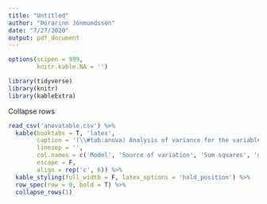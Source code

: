 ```yaml
---
title: "Untitled"
author: "Þórarinn Jónmundsson"
date: "7/27/2020"
output: pdf_document
---
```


```r
options(scipen = 999,
        knitr.kable.NA = '')
```

```r
library(tidyverse)
library(knitr)
library(kableExtra)
```


Collapse rows

```r
read_csv('anovatable.csv') %>%
  kable(booktabs = T, 'latex',
        caption = '(\\#tab:anova) Analysis of variance for the variables in the model.',
        linesep = '',
        col.names = c('Model', 'Source of variation', 'Sum squares', 'df', 'Statistic', '$p$'),
        escape = F,
        align = rep('c', 6)) %>%
  kable_styling(full_width = F, latex_options = 'hold_position') %>%
  row_spec(row = 0, bold = T) %>%
  collapse_rows(1)
```

\begin{equation}
f(x) = \sin (x)
\end{equation}

\begin{align}
f(x) &= \sin (x) \\
g(x) &= \cos (x)
\end{align}


